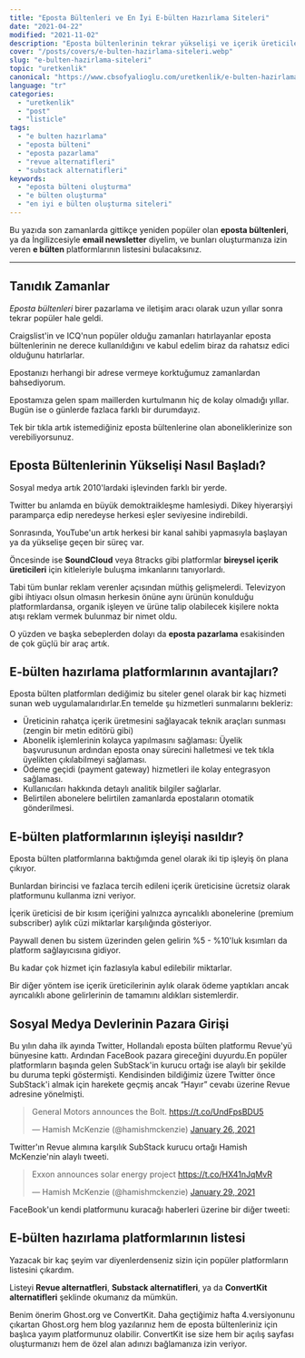 ```yaml
---
title: "Eposta Bültenleri ve En İyi E-bülten Hazırlama Siteleri"
date: "2021-04-22"
modified: "2021-11-02"
description: "Eposta bültenlerinin tekrar yükselişi ve içerik üreticileri için en iyi e-bülten hazırlama sitelerinin listesi"
cover: "/posts/covers/e-bulten-hazirlama-siteleri.webp"
slug: "e-bulten-hazirlama-siteleri"
topic: "uretkenlik"
canonical: "https://www.cbsofyalioglu.com/uretkenlik/e-bulten-hazirlama-siteleri/"
language: "tr"
categories:
  - "uretkenlik"
  - "post"
  - "listicle"
tags:
  - "e bulten hazırlama"
  - "eposta bülteni"
  - "eposta pazarlama"
  - "revue alternatifleri"
  - "substack alternatifleri"
keywords:
  - "eposta bülteni oluşturma"
  - "e bülten oluşturma"
  - "en iyi e bülten oluşturma siteleri"
---
```


Bu yazıda son zamanlarda gittikçe yeniden popüler olan **eposta bültenleri**, ya da İngilizcesiyle **email newsletter** diyelim, ve bunları oluşturmanıza izin veren **e bülten** platformlarının listesini bulacaksınız.

* * *


## Tanıdık Zamanlar

*Eposta bültenleri* birer pazarlama ve iletişim aracı olarak uzun yıllar sonra tekrar popüler hale geldi.

Craigslist'in ve ICQ'nun popüler olduğu zamanları hatırlayanlar eposta bültenlerinin ne derece kullanıldığını ve kabul edelim biraz da rahatsız edici olduğunu hatırlarlar.

Epostanızı herhangi bir adrese vermeye korktuğumuz zamanlardan bahsediyorum.

Epostamıza gelen spam maillerden kurtulmanın hiç de kolay olmadığı yıllar. Bugün ise o günlerde fazlaca farklı bir durumdayız.

Tek bir tıkla artık istemediğiniz eposta bültenlerine olan aboneliklerinize son verebiliyorsunuz.

## Eposta Bültenlerinin Yükselişi Nasıl Başladı?

Sosyal medya artık 2010'lardaki işlevinden farklı bir yerde.

Twitter bu anlamda en büyük demoktraikleşme hamlesiydi. Dikey hiyerarşiyi paramparça edip neredeyse herkesi eşler seviyesine indirebildi.

Sonrasında, YouTube'un artık herkesi bir kanal sahibi yapmasıyla başlayan ya da yükselişe geçen bir süreç var.

Öncesinde ise <b>SoundCloud</b> veya 8tracks gibi platformlar __bireysel içerik üreticileri__ için kitleleriyle buluşma imkanlarını tanıyorlardı.

Tabi tüm bunlar reklam verenler açısından müthiş gelişmelerdi. Televizyon gibi ihtiyacı olsun olmasın herkesin önüne aynı ürünün konulduğu platformlardansa, organik işleyen ve ürüne talip olabilecek kişilere nokta atışı reklam vermek bulunmaz bir nimet oldu.

O yüzden ve başka sebeplerden dolayı da **eposta pazarlama** esakisinden de çok güçlü bir araç artık.

## E-bülten hazırlama platformlarının avantajları?

Eposta bülten platformları dediğimiz bu siteler genel olarak bir kaç hizmeti sunan web uygulamalarıdırlar.En temelde şu hizmetleri sunmalarını bekleriz:

- Üreticinin rahatça içerik üretmesini sağlayacak teknik araçları sunması (zengin bir metin editörü gibi)
- Abonelik işlemlerinin kolayca yapılmasını sağlaması: Üyelik başvurusunun ardından eposta onay sürecini halletmesi ve tek tıkla üyelikten çıkılabilmeyi sağlaması.
- Ödeme geçidi (payment gateway) hizmetleri ile kolay entegrasyon sağlaması.
- Kullanıcıları hakkında detaylı analitik bilgiler sağlarlar.
- Belirtilen abonelere belirtilen zamanlarda epostaların otomatik gönderilmesi.

## E-bülten platformlarının işleyişi nasıldır?


Eposta bülten platformlarına baktığımda genel olarak iki tip işleyiş ön plana çıkıyor.

Bunlardan birincisi ve fazlaca tercih edileni içerik üreticisine ücretsiz olarak platformunu kullanma izni veriyor.

İçerik üreticisi de bir kısım içeriğini yalnızca ayrıcalıklı abonelerine (premium subscriber) aylık cüzi miktarlar karşılığında gösteriyor.

Paywall denen bu sistem üzerinden gelen gelirin %5 - %10'luk kısımları da platform sağlayıcısına gidiyor.

Bu kadar çok hizmet için fazlasıyla kabul edilebilir miktarlar.

Bir diğer yöntem ise içerik üreticilerinin aylık olarak ödeme yaptıkları ancak ayrıcalıklı abone gelirlerinin de tamamını aldıkları sistemlerdir.

## Sosyal Medya Devlerinin Pazara Girişi

Bu yılın daha ilk ayında Twitter, Hollandalı eposta bülten platformu Revue'yü bünyesine kattı. Ardından FaceBook pazara gireceğini duyurdu.En popüler platformların başında gelen SubStack'in kurucu ortağı ise alaylı bir şekilde bu duruma tepki göstermişti. Kendisinden bildiğimiz üzere Twitter önce SubStack'i almak için harekete geçmiş ancak “Hayır” cevabı üzerine Revue adresine yönelmişti.

<blockquote className="twitter-tweet" data-dnt="true" data-theme="dark"><p lang="en" dir="ltr">General Motors announces the Bolt. <a href="https://t.co/UndFpsBDU5">https://t.co/UndFpsBDU5</a></p>&mdash; Hamish McKenzie (@hamishmckenzie) <a href="https://twitter.com/hamishmckenzie/status/1354168607287066624?ref_src=twsrc%5Etfw">January 26, 2021</a></blockquote> <script async src="https://platform.twitter.com/widgets.js" charSet="utf-8"></script>

Twitter'ın Revue alımına karşılık SubStack kurucu ortağı Hamish McKenzie'nin alaylı tweeti.

<blockquote className="twitter-tweet" data-theme="dark"><p lang="en" dir="ltr">Exxon announces solar energy project <a href="https://t.co/HX41nJqMvR">https://t.co/HX41nJqMvR</a></p>&mdash; Hamish McKenzie (@hamishmckenzie) <a href="https://twitter.com/hamishmckenzie/status/1354982869723185153?ref_src=twsrc%5Etfw">January 29, 2021</a></blockquote> <script async src="https://platform.twitter.com/widgets.js" charSet="utf-8"></script>
FaceBook'un kendi platformunu kuracağı haberleri üzerine bir diğer tweeti:

## E-bülten hazırlama platformlarının listesi

Yazacak bir kaç şeyim var diyenlerdenseniz sizin için popüler platformların listesini çıkardım.

Listeyi **Revue alternatfleri**, **Substack alternatifleri**, ya da **ConvertKit alternatifleri** şeklinde okumanız da mümkün.

Benim önerim Ghost.org ve ConvertKit.
Daha geçtiğimiz hafta 4.versiyonunu çıkartan Ghost.org hem blog yazılarınız hem de eposta bültenleriniz için başlıca yayım platformunuz olabilir.
ConvertKit ise size hem bir açılış sayfası oluşturmanızı hem de özel alan adınızı bağlamanıza izin veriyor.


<CardEnlarge
    title="Substack"
    description="Substack en popüler eposta bülteni hazırlama platformlarının başında gelmekte."
    link="https://substack.com/"
    nofollow={true}
    cover="/posts/substack.png"
/>

<CardEnlarge
    title="Revue"
    description="Hollanda merkezli eposta bülten platformu artık Twitter bünyesinde ve Twitter'ınızla entegre çalışmakta."
    link="https://www.getrevue.co/"
    nofollow={true}
    cover="/posts/caroline-e174af89a07caa0546b7b0765a3d2fe100d8310fedd2b2ce247a2a0da9f453fd.jpg"
/>

<CardEnlarge
    title="Ghost"
    description="Açık kaynak kodlu Ghost ile hem eposta bültenleri oluşturabilir hem de kendi blogunuzu kurabilirsiniz."
    link="https://ghost.org/"
    nofollow={true}
    cover="/posts/ghost.png"
/>

<CardEnlarge
    title="CovertKit"
    description="ConvertKit ile eposta bültenleri oluşturabilir ve kendinize bir giriş sayfası hazırlayabilirsiniz. (Bu link referanslı bağlantıdır. Bu link ile yapacağınız katılımın bana getirisi olabilir.)"
    link="https://app.convertkit.com/referrals/l/8aed3d10-c6c7-499a-b64f-d871b10588ad"
    nofollow={true}
    cover="/posts/convertkit.webp"
/>

<CardEnlarge
    title="Mailchimp"
    description="Eposta ile pazarlamanın dev şirketi Mailchimp."
    link="https://mailchimp.com/"
    nofollow={true}
    cover="/posts/MC_Share_Card-min.png"
/>


<CardEnlarge
    title="Letter.so"
    description="Nispeten yeni bir eposta bülteni uygulaması"
    link="https://letter.so/"
    nofollow={true}
    cover="/posts/image.png"
/>

<CardEnlarge
    title="Email Octopus"
    description="2500 aboneye ve aylık 1000 epostaya kadar izin veren bir diğer e bulten platformu."
    link="https://email-octopus.com/"
    nofollow={true}
    cover="/posts/email-octopus.webp"
/>


<CardEnlarge
    title="Goodbits"
    description="Nispeten daha pahalı ancak çok yetenekli bir diğer platform."
    link="https://goodbits.io/"
    nofollow={true}
    cover="/posts/goodbits.webp"
/>
